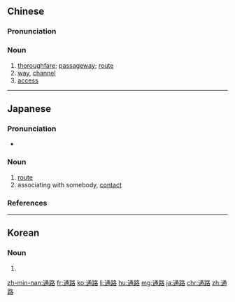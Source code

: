 ==Chinese==
{{zh-forms}}

===Pronunciation===
{{zh-pron
|m=tōnglù
|c=tung1 lou6
|h=pfs=thûng-lu
|mn=thong-lō͘
|cat=n
}}

===Noun===
{{zh-noun}}

# [[thoroughfare]]; [[passageway]]; [[route]]
# [[way]], [[channel]]
# [[access]]

----

==Japanese==
{{ja-kanjitab|つう|ろ|yomi=on}}

===Pronunciation===
* {{ja-pron|つうろ|y=o|acc=1|acc_ref=NHK}}

===Noun===
{{ja-noun|つうろ}}

# [[route]]
# associating with somebody, [[contact]]

===References===
<references/>

----

==Korean==
{{ko-hanjatab}}

===Noun===
{{ko-noun|hj|hangeul=통로}}

# {{hanja form of|통로|passage, way, path, passageway, hallway, aisle
# channel}}

[[zh-min-nan:通路]]
[[fr:通路]]
[[ko:通路]]
[[li:通路]]
[[hu:通路]]
[[mg:通路]]
[[ja:通路]]
[[chr:通路]]
[[zh:通路]]